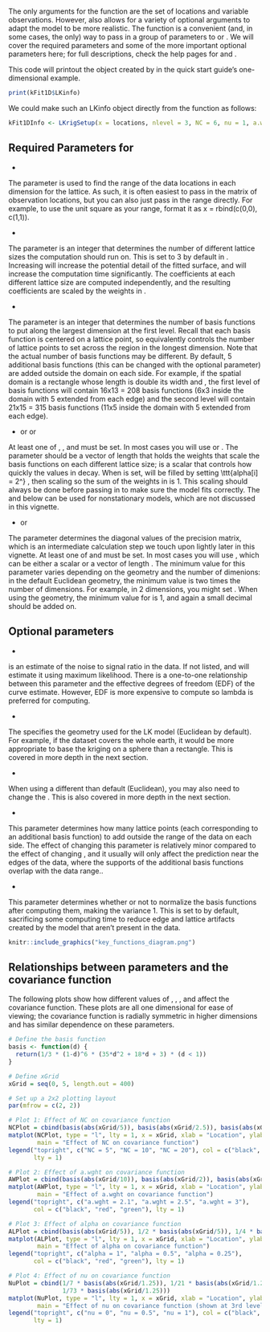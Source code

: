 # \ttt{LKrigSetup}

The only \textit{required} arguments for the \ttt{LatticeKrig} function are the set of locations and variable observations. However, \ttt{LatticeKrig} also allows for a variety of optional arguments to adapt the model to be more realistic. The \ttt{LKrigSetup} function is a convenient (and, in some cases, the only) way to pass in a group of parameters to \ttt{LatticeKrig} or \ttt{LKrig}. We will cover the required parameters and some of the more important optional parameters here; for full descriptions, check the help pages for \ttt{LatticeKrig} and \ttt{LKrigSetup}. 

This code will printout the \ttt{LKinfo} object created by \ttt{LatticeKrig} in the quick start guide's one-dimensional example.
```r
print(kFit1D$LKinfo)
```

We could make such an LKinfo object directly from the \ttt{LKrigSetup} function as follows:

```r
kFit1DInfo <- LKrigSetup(x = locations, nlevel = 3, NC = 6, nu = 1, a.wght = 2.01)
```

## Required Parameters for \ttt{LKrigSetup}

* \ttt{x}

The parameter \ttt{x} is used to find the range of the data locations in each dimension for the lattice. As such, it is often easiest to pass in the matrix of observation locations, but you can also just pass in the range directly. For example, to use the unit square as your range, format it as x = rbind(c(0,0), c(1,1)).

* \ttt{nlevel} 

The parameter \ttt{nlevel} is an integer that determines the number of different lattice sizes the computation should run on. This is set to 3 by default in \ttt{LatticeKrig}. Increasing \ttt{nlevel} will increase the potential detail of the fitted surface, and will increase the computation time significantly. The coefficients at each different lattice size are computed independently, and the resulting coefficients are scaled by the weights in \ttt{alpha}. 

* \ttt{NC}

The parameter \ttt{NC} is an integer that determines the number of basis functions to put along the largest dimension at the first level. Recall that each basis function is centered on a lattice point, so \ttt{NC} equivalently controls the number of lattice points to set across the region in the longest dimension. Note that the actual number of basis functions may be different. By default, 5 additional basis functions (this can be changed with the optional \ttt{NC.buffer} parameter) are added outside the domain on each side. For example, if the spatial domain is a rectangle whose length is double its width and \ttt{NC = 6}, the first level of basis functions will contain 16x13 = 208 basis functions (6x3 inside the domain with 5 extended from each edge) and the second level will contain 21x15 = 315 basis functions (11x5 inside the domain with 5 extended from each edge).

* \ttt{alpha} or \ttt{alphaObject} or \ttt{nu}

At least one of \ttt{alpha}, \ttt{alphaObject}, and \ttt{nu} must be set. In most cases you will use \ttt{alpha} or \ttt{nu}. The parameter \ttt{alpha} should be a vector of length \ttt{nlevel} that holds the weights that scale the basis functions on each different lattice size; \ttt{nu} is a scalar that controls how quickly the values in \ttt{alpha} decay. When \ttt{nu} is set, \ttt{alpha} will be filled by setting \\ttt{alpha[i] = 2\^} \ttt{(-2 * i * nu)}, then scaling so the sum of the weights in \ttt{alpha} is 1. This scaling should always be done before passing in \ttt{alpha} to make sure the model fits correctly. The \ttt{alphaObject} and \ttt{a.wghtObject} below can be used for nonstationary models, which are not discussed in this vignette.

* \ttt{a.wght} or \ttt{a.wghtObject}

The parameter \ttt{a.wght} determines the diagonal values of the precision matrix, which is an intermediate calculation step we touch upon lightly later in this vignette. At least one of \ttt{a.wght} and \ttt{a.wghtObject} must be set. In most cases you will use \ttt{a.wght}, which can be either a scalar or a vector of length \ttt{nlevel}. The minimum value for this parameter varies depending on the geometry and the number of dimenions: in the default Euclidean geometry, the minimum value is two times the number of dimensions. For example, in 2 dimensions, you might set \ttt{a.wght = 4.01}. When using the \ttt{LKSphere} geometry, the minimum value for \ttt{a.wght} is 1, and again a small decimal should be added on. 

## Optional parameters

* \ttt{lambda}

\ttt{Lambda} is an estimate of the noise to signal ratio in the data. If not listed, \ttt{LatticeKrig} and \ttt{LKrig} will estimate it using maximum likelihood. There is a one-to-one relationship between this parameter and the effective degrees of freedom (EDF) of the curve estimate. However, EDF is more expensive to compute so lambda is preferred for computing.

* \ttt{LKGeometry}

The \ttt{LKGeometry} specifies the geometry used for the LK model (Euclidean by default). For example, if the dataset covers the whole earth, it would be more appropriate to base the kriging on a sphere than a rectangle. This is covered in more depth in the next section.

* \ttt{distance.type}

When using a different \ttt{LKGeometry} than default (Euclidean), you may also need to change the \ttt{distance.type}. This is also covered in more depth in the next section.

* \ttt{NC.buffer}

This parameter determines how many lattice points (each corresponding to an additional basis function) to add outside the range of the data on each side. The effect of changing this parameter is relatively minor compared to the effect of changing \ttt{NC}, and it usually will only affect the prediction near the edges of the data, where the supports of the additional basis functions overlap with the data range..

* \ttt{normalize}

This parameter determines whether or not to normalize the basis functions after computing them, making the variance 1. This is set to \ttt{TRUE} by default, sacrificing some computing time to reduce edge and lattice artifacts created by the model that aren't present in the data. 


```r
knitr::include_graphics("key_functions_diagram.png")
```

## Relationships between parameters and the covariance function

The following plots show how different values of \ttt{NC}, \ttt{a.wght}, \ttt{alpha}, and \ttt{nu} affect the covariance function. These plots are all one dimensional for ease of viewing; the covariance function is radially symmetric in higher dimensions and has similar dependence on these parameters.

```r
# Define the basis function
basis <- function(d) {
  return(1/3 * (1-d)^6 * (35*d^2 + 18*d + 3) * (d < 1))
}

# Define xGrid
xGrid = seq(0, 5, length.out = 400)

# Set up a 2x2 plotting layout
par(mfrow = c(2, 2))

# Plot 1: Effect of NC on covariance function
NCPlot = cbind(basis(abs(xGrid/5)), basis(abs(xGrid/2.5)), basis(abs(xGrid/1.25)))
matplot(NCPlot, type = "l", lty = 1, x = xGrid, xlab = "Location", ylab = "Correlation",
        main = "Effect of NC on covariance function")
legend("topright", c("NC = 5", "NC = 10", "NC = 20"), col = c("black", "red", "green"), 
       lty = 1)

# Plot 2: Effect of a.wght on covariance function
AWPlot = cbind(basis(abs(xGrid/10)), basis(abs(xGrid/2)), basis(abs(xGrid/1)))
matplot(AWPlot, type = "l", lty = 1, x = xGrid, xlab = "Location", ylab = "Correlation",
        main = "Effect of a.wght on covariance function")
legend("topright", c("a.wght = 2.1", "a.wght = 2.5", "a.wght = 3"), 
       col = c("black", "red", "green"), lty = 1)

# Plot 3: Effect of alpha on covariance function
ALPlot = cbind(basis(abs(xGrid/5)), 1/2 * basis(abs(xGrid/5)), 1/4 * basis(abs(xGrid/5)))
matplot(ALPlot, type = "l", lty = 1, x = xGrid, xlab = "Location", ylab = "Correlation",
        main = "Effect of alpha on covariance function")
legend("topright", c("alpha = 1", "alpha = 0.5", "alpha = 0.25"), 
       col = c("black", "red", "green"), lty = 1)

# Plot 4: Effect of nu on covariance function
NuPlot = cbind(1/7 * basis(abs(xGrid/1.25)), 1/21 * basis(abs(xGrid/1.25)), 
               1/73 * basis(abs(xGrid/1.25)))
matplot(NuPlot, type = "l", lty = 1, x = xGrid, xlab = "Location", ylab = "Correlation",
        main = "Effect of nu on covariance function (shown at 3rd level)")
legend("topright", c("nu = 0", "nu = 0.5", "nu = 1"), col = c("black", "red", "green"), 
       lty = 1)
```